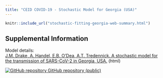 ```yaml
---
title: "CEID COVID-19 - Stochastic Model for Georgia (USA)"
---
```

<p id="disclaimer"></p>

```r
knitr::include_url("stochastic-fitting-georgia-web-summary.html")
```
<script>iFrameResize({ log: false }, '#stochastic-georgia')</script>


## Supplemental Information

<div class="container-frames">

<p>Model details:<br>
  <a href="stochastic-fitting-georgia-suplement.html" target="_blank">
  J.M. Drake, A. Handel, E.B. O’Dea, A.T. Tredennick. A stochastic model for the transmission of SARS-CoV-2 in Georgia, USA.</a> (html)
</p>

<p>
  <a href="https://github.com/CEIDatUGA/COVID-GA-model" target="_blank">
    <img src="images/GitHub-Mark-64px.png" id="github-icon" alt="GitHub repository"/>
    GitHub repository (public)
  </a>
</p>



<!-- old version -->
<!-- <p>Model details and R code:<br> -->
<!--   <a href="stochastic-model.html" target="_blank"> -->
<!--   J.M. Drake & P. Rohani. A stochastic model for the transmission of 2019-nCov in Wuhan.</a> (html) -->
<!-- </p> -->

<!-- Preprint: [download]() -->

<!-- old version -->
<!-- <p> -->
<!--   <a href="https://github.com/CEIDatUGA/ncov-wuhan-stochastic-model" target="_blank"> -->
<!--     <img src="images/GitHub-Mark-64px.png" id="github-icon" alt="GitHub repository"/> -->
<!--     GitHub repository (public) -->
<!--   </a> -->
<!-- </p> -->

</div>
